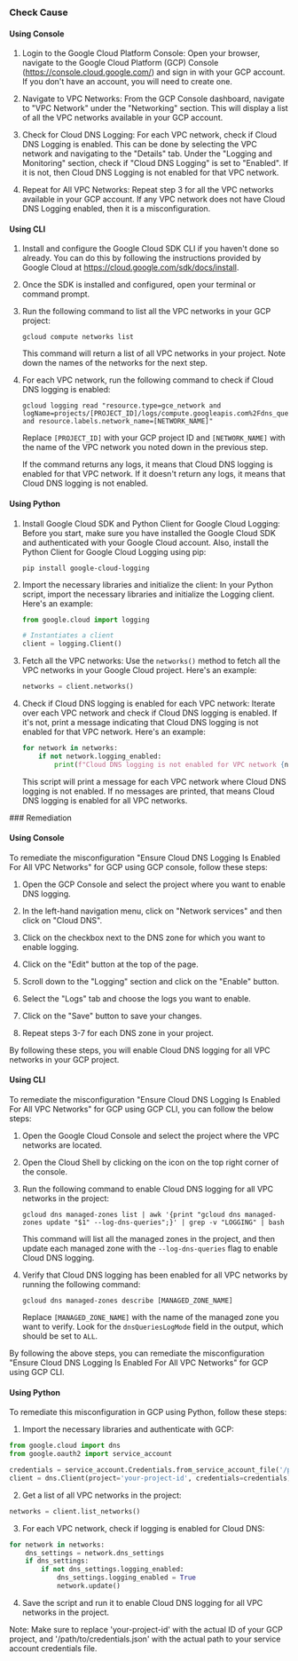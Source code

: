 

<Tabs><Tab title='Cause'>
### Check Cause

#### Using Console

1. Login to the Google Cloud Platform Console: Open your browser, navigate to the Google Cloud Platform (GCP) Console (https://console.cloud.google.com/) and sign in with your GCP account. If you don't have an account, you will need to create one.

2. Navigate to VPC Networks: From the GCP Console dashboard, navigate to "VPC Network" under the "Networking" section. This will display a list of all the VPC networks available in your GCP account.

3. Check for Cloud DNS Logging: For each VPC network, check if Cloud DNS Logging is enabled. This can be done by selecting the VPC network and navigating to the "Details" tab. Under the "Logging and Monitoring" section, check if "Cloud DNS Logging" is set to "Enabled". If it is not, then Cloud DNS Logging is not enabled for that VPC network.

4. Repeat for All VPC Networks: Repeat step 3 for all the VPC networks available in your GCP account. If any VPC network does not have Cloud DNS Logging enabled, then it is a misconfiguration.

#### Using CLI

1. Install and configure the Google Cloud SDK CLI if you haven't done so already. You can do this by following the instructions provided by Google Cloud at https://cloud.google.com/sdk/docs/install.

2. Once the SDK is installed and configured, open your terminal or command prompt.

3. Run the following command to list all the VPC networks in your GCP project:

   ```
   gcloud compute networks list
   ```
   This command will return a list of all VPC networks in your project. Note down the names of the networks for the next step.

4. For each VPC network, run the following command to check if Cloud DNS logging is enabled:

   ```
   gcloud logging read "resource.type=gce_network and logName=projects/[PROJECT_ID]/logs/compute.googleapis.com%2Fdns_queries and resource.labels.network_name=[NETWORK_NAME]"
   ```
   Replace `[PROJECT_ID]` with your GCP project ID and `[NETWORK_NAME]` with the name of the VPC network you noted down in the previous step.

   If the command returns any logs, it means that Cloud DNS logging is enabled for that VPC network. If it doesn't return any logs, it means that Cloud DNS logging is not enabled.

#### Using Python

1. Install Google Cloud SDK and Python Client for Google Cloud Logging:
   Before you start, make sure you have installed the Google Cloud SDK and authenticated with your Google Cloud account. Also, install the Python Client for Google Cloud Logging using pip:
   ```
   pip install google-cloud-logging
   ```

2. Import the necessary libraries and initialize the client:
   In your Python script, import the necessary libraries and initialize the Logging client. Here's an example:
   ```python
   from google.cloud import logging

   # Instantiates a client
   client = logging.Client()
   ```

3. Fetch all the VPC networks:
   Use the `networks()` method to fetch all the VPC networks in your Google Cloud project. Here's an example:
   ```python
   networks = client.networks()
   ```

4. Check if Cloud DNS logging is enabled for each VPC network:
   Iterate over each VPC network and check if Cloud DNS logging is enabled. If it's not, print a message indicating that Cloud DNS logging is not enabled for that VPC network. Here's an example:
   ```python
   for network in networks:
       if not network.logging_enabled:
           print(f"Cloud DNS logging is not enabled for VPC network {network.name}")
   ```
   This script will print a message for each VPC network where Cloud DNS logging is not enabled. If no messages are printed, that means Cloud DNS logging is enabled for all VPC networks.

</Tab>

<Tab title='Remediation'>
### Remediation

#### Using Console

To remediate the misconfiguration "Ensure Cloud DNS Logging Is Enabled For All VPC Networks" for GCP using GCP console, follow these steps:

1. Open the GCP Console and select the project where you want to enable DNS logging.

2. In the left-hand navigation menu, click on "Network services" and then click on "Cloud DNS".

3. Click on the checkbox next to the DNS zone for which you want to enable logging.

4. Click on the "Edit" button at the top of the page.

5. Scroll down to the "Logging" section and click on the "Enable" button.

6. Select the "Logs" tab and choose the logs you want to enable.

7. Click on the "Save" button to save your changes.

8. Repeat steps 3-7 for each DNS zone in your project.

By following these steps, you will enable Cloud DNS logging for all VPC networks in your GCP project.

#### Using CLI

To remediate the misconfiguration "Ensure Cloud DNS Logging Is Enabled For All VPC Networks" for GCP using GCP CLI, you can follow the below steps:

1. Open the Google Cloud Console and select the project where the VPC networks are located.
2. Open the Cloud Shell by clicking on the icon on the top right corner of the console.
3. Run the following command to enable Cloud DNS logging for all VPC networks in the project:

   `gcloud dns managed-zones list | awk '{print "gcloud dns managed-zones update "$1" --log-dns-queries";}' | grep -v "LOGGING" | bash`

   This command will list all the managed zones in the project, and then update each managed zone with the `--log-dns-queries` flag to enable Cloud DNS logging.

4. Verify that Cloud DNS logging has been enabled for all VPC networks by running the following command:

   `gcloud dns managed-zones describe [MANAGED_ZONE_NAME]`

   Replace `[MANAGED_ZONE_NAME]` with the name of the managed zone you want to verify. Look for the `dnsQueriesLogMode` field in the output, which should be set to `ALL`.

By following the above steps, you can remediate the misconfiguration "Ensure Cloud DNS Logging Is Enabled For All VPC Networks" for GCP using GCP CLI.

#### Using Python

To remediate this misconfiguration in GCP using Python, follow these steps:

1. Import the necessary libraries and authenticate with GCP:

```python
from google.cloud import dns
from google.oauth2 import service_account

credentials = service_account.Credentials.from_service_account_file('/path/to/credentials.json')
client = dns.Client(project='your-project-id', credentials=credentials)
```

2. Get a list of all VPC networks in the project:

```python
networks = client.list_networks()
```

3. For each VPC network, check if logging is enabled for Cloud DNS:

```python
for network in networks:
    dns_settings = network.dns_settings
    if dns_settings:
        if not dns_settings.logging_enabled:
            dns_settings.logging_enabled = True
            network.update()
```

4. Save the script and run it to enable Cloud DNS logging for all VPC networks in the project.

Note: Make sure to replace 'your-project-id' with the actual ID of your GCP project, and '/path/to/credentials.json' with the actual path to your service account credentials file.


</Tab>
</Tabs>
